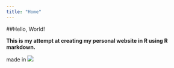 ```yaml
---
title: "Home"
---
```


##Hello, World!

__This is my attempt at creating my personal website in R using R markdown.__






made in ![](https://www.r-project.org/logo/Rlogo.svg)